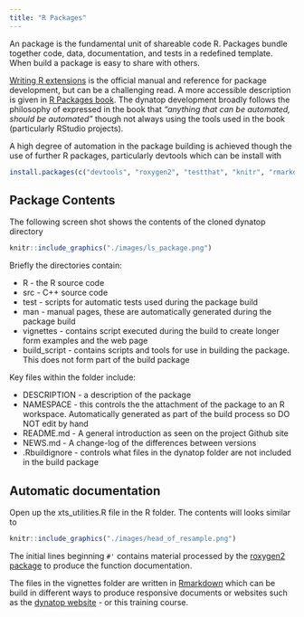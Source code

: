 ```yaml
---
title: "R Packages"
---
```


An package is the fundamental unit of shareable code R. Packages bundle
together code, data, documentation, and tests in a redefined template. When
build a package is easy to share with others.

[Writing R extensions](https://cran.r-project.org/doc/manuals/R-exts.html) is
the official manual and reference for package development, but can be a
challenging read. A more accessible description is given in [R Packages
book](https://r-pkgs.org/index.html). The dynatop development broadly follows
the philosophy of expressed in the book that *"anything that can be automated,
should be automated"* though not always using the tools used in the book
(particularly RStudio projects). 

A high degree of automation in the package building is achieved though the use
of further R packages, particularly devtools which can be install with

```r
install.packages(c("devtools", "roxygen2", "testthat", "knitr", "rmarkdown", "bookdown"))
```

## Package Contents

The following screen shot shows the contents of the cloned dynatop directory

```r
knitr::include_graphics("./images/ls_package.png")
```

Briefly the directories contain:

- R - the R source code
- src - C++ source code
- test - scripts for automatic tests used during the package build
- man - manual pages, these are automatically generated during the package
  build
- vignettes - contains script executed during the build to create longer form
examples and the web page
- build_script - contains scripts and tools for use in building the
package. This does not form part of the build package

Key files within the folder include:

- DESCRIPTION - a description of the package
- NAMESPACE - this controls the the attachment of the package to an R
workspace. Automatically generated as part of the build process so DO NOT edit
by hand
- README.md - A general introduction as seen on the project Github site
- NEWS.md - A change-log of the differences between versions
- .Rbuildignore - controls what files in the dynatop folder are not included
  in the build package
  
## Automatic documentation

Open up the xts_utilities.R file in the R folder. The contents will looks
similar to

```r
knitr::include_graphics("./images/head_of_resample.png")
```

The initial lines beginning ``#'`` contains material processed by the [roxygen2
package](https://cran.r-project.org/web/packages/roxygen2/vignettes/roxygen2.html)
to produce the function documentation.

The files in the vignettes folder are written in
[Rmarkdown](https://rmarkdown.rstudio.com/) which can be build in different
ways to produce
responsive documents or websites such as the [dynatop
website](https://waternumbers.github.io/dynatop/) - or this training course.
